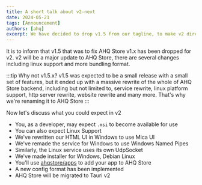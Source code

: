 ```yaml
---
title: A short talk about v2-next
date: 2024-05-21
tags: [Announcement]
authors: [ahq]
excerpt: We have decided to drop v1.5 from our tagline, to make v2 directly
---
```

It is to inform that v1.5 that was to fix AHQ Store v1.x has been dropped for v2. v2 will be a major update to AHQ Store, there are several changes including linux support and more bundling format.

:::tip Why not v1.5.x?
  v1.5 was expected to be a small release with a small set of features, but it
  ended up with a massive rewrite of the whole of AHQ Store backend, including
  but not limited to, service rewrite, linux platform support, http server
  rewrite, website rewrite and many more. That's why we're renaming it to AHQ
  Store
:::

Now let's discuss what you could expect in v2

- You, as a developer, may expect `.msi` to become available for use
- You can also expect Linux Support
- We've rewritten our HTML UI in Windows to use Mica UI
- We've remade the service for Windows to use Windows Named Pipes
- Similarly, the Linux service uses its own UdpSocket
- We've made installer for Windows, Debian Linux
- You'll use [ahqstore/apps](https://github.com/ahqstore/apps) to add your app to AHQ Store
- A new config format has been implemented
- AHQ Store will be migrated to Tauri v2
